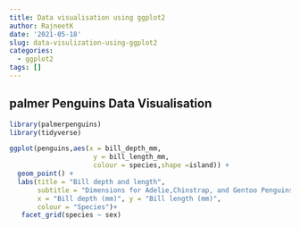```yaml
---
title: Data visualisation using ggplot2
author: RajneetK
date: '2021-05-18'
slug: data-visulization-using-ggplot2
categories:
  - ggplot2
tags: []
---
```


## palmer Penguins Data Visualisation
```r
library(palmerpenguins)
library(tidyverse)

ggplot(penguins,aes(x = bill_depth_mm,
                     y = bill_length_mm,
                     colour = species,shape =island)) +
  geom_point() +
  labs(title = "Bill depth and length",
       subtitle = "Dimensions for Adelie,Chinstrap, and Gentoo Penguins",
       x = "Bill depth (mm)", y = "Bill length (mm)",
       colour = "Species")+
   facet_grid(species ~ sex)

```



